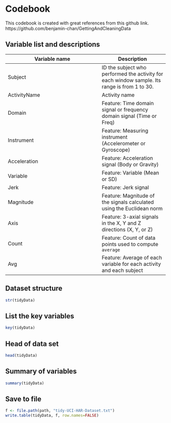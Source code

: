 Codebook
========
This codebook is created with great references from this github link.
https://github.com/benjamin-chan/GettingAndCleaningData

Variable list and descriptions
------------------------------

Variable name    | Description
-----------------|------------
Subject          | ID the subject who performed the activity for each window sample. Its range is from 1 to 30.
ActivityName     | Activity name
Domain           | Feature: Time domain signal or frequency domain signal (Time or Freq)
Instrument       | Feature: Measuring instrument (Accelerometer or Gyroscope)
Acceleration     | Feature: Acceleration signal (Body or Gravity)
Variable         | Feature: Variable (Mean or SD)
Jerk             | Feature: Jerk signal
Magnitude        | Feature: Magnitude of the signals calculated using the Euclidean norm
Axis             | Feature: 3-axial signals in the X, Y and Z directions (X, Y, or Z)
Count            | Feature: Count of data points used to compute `average`
Avg              | Feature: Average of each variable for each activity and each subject

Dataset structure
-----------------

```r
str(tidyData)
```

List the key variables
----------------------------------------

```r
key(tidyData)
```

Head of data set
------------------------------

```r
head(tidyData)
```

Summary of variables
--------------------

```r
summary(tidyData)
```

Save to file
------------

```r
f <- file.path(path, "tidy-UCI-HAR-Dataset.txt")
write.table(tidyData, f, row.names=FALSE)
```

